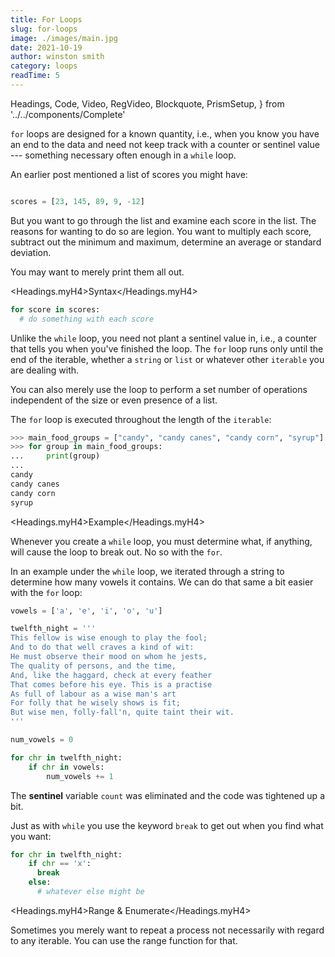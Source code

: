 ```yaml
---
title: For Loops
slug: for-loops
image: ./images/main.jpg
date: 2021-10-19
author: winston smith
category: loops
readTime: 5
---
```


  Headings,
  Code,
  Video,
  RegVideo,
  Blockquote,
  PrismSetup,
} from '../../components/Complete'

`for` loops are designed for a known quantity, i.e., when you know you have an end to the data and need not keep track with a counter or sentinel value --- something necessary often enough in a `while` loop.

An earlier post mentioned a list of scores you might have:

```python

scores = [23, 145, 89, 9, -12]

```

But you want to go through the list and examine each score in the list.  The reasons for wanting to do so are legion.  You want to multiply each score, subtract out the minimum and maximum, determine an average or standard deviation.  

You may want to merely print them all out.

<Headings.myH4>Syntax</Headings.myH4>

```python
for score in scores:
  # do something with each score
```

Unlike the `while` loop, you need not plant a sentinel value in, i.e., a counter that tells you when you've finished the loop.  The `for` loop runs only until the end of the iterable, whether a `string` or `list` or whatever other `iterable` you are dealing with.  

You can also merely use the loop to perform a set number of operations independent of the size or even presence of a list.

The `for` loop is executed throughout the length of the `iterable`:

```python 
>>> main_food_groups = ["candy", "candy canes", "candy corn", "syrup"]
>>> for group in main_food_groups:
...     print(group)
...
candy
candy canes
candy corn
syrup
```

<Headings.myH4>Example</Headings.myH4>

Whenever you create a `while` loop, you must determine what, if anything, will cause the loop to break out.  No so with the `for`.  

In an example under the `while` loop, we iterated through a string to determine how many vowels it contains.  We can do that same a bit easier with the `for` loop:

```python
vowels = ['a', 'e', 'i', 'o', 'u']

twelfth_night = '''
This fellow is wise enough to play the fool;
And to do that well craves a kind of wit:
He must observe their mood on whom he jests,
The quality of persons, and the time,
And, like the haggard, check at every feather
That comes before his eye. This is a practise
As full of labour as a wise man's art
For folly that he wisely shows is fit;
But wise men, folly-fall'n, quite taint their wit.
'''

num_vowels = 0

for chr in twelfth_night:
    if chr in vowels:
        num_vowels += 1
```

The **sentinel** variable `count` was eliminated and the code was tightened up a bit. 

Just as with `while` you use the keyword `break` to get out when you find what you want:

```python
for chr in twelfth_night:
    if chr == 'x':
      break 
    else:
      # whatever else might be
```


<Headings.myH4>Range & Enumerate</Headings.myH4>

Sometimes you merely want to repeat a process not necessarily with regard to any iterable.  You can use the range function for that. 

```python


```




































